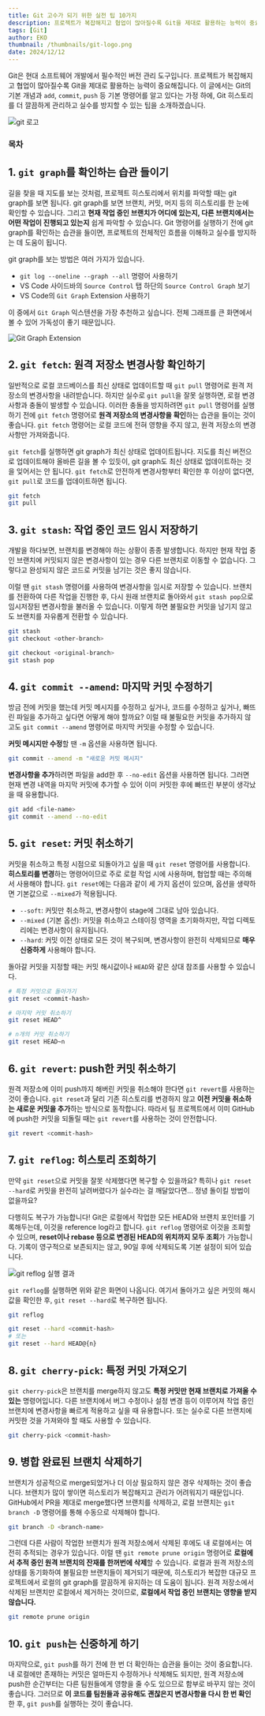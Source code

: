 ```yaml
---
title: Git 고수가 되기 위한 실전 팁 10가지
description: 프로젝트가 복잡해지고 협업이 많아질수록 Git을 제대로 활용하는 능력이 중요해집니다. Git 히스토리를 더 깔끔하게 관리하고 실수를 방지할 수 있는 팁을 소개하겠습니다.
tags: [Git]
author: EKO
thumbnail: /thumbnails/git-logo.png
date: 2024/12/12
---
```


Git은 현대 소프트웨어 개발에서 필수적인 버전 관리 도구입니다. 프로젝트가 복잡해지고 협업이 많아질수록 Git을 제대로 활용하는 능력이 중요해집니다. 이 글에서는 Git의 기본 개념과 `add`, `commit`, `push` 등 기본 명령어를 알고 있다는 가정 하에, Git 히스토리를 더 깔끔하게 관리하고 실수를 방지할 수 있는 팁을 소개하겠습니다.

<Image src="/thumbnails/git-logo.png" alt="git 로고" />

### 목차

## 1. `git graph`를 확인하는 습관 들이기

길을 찾을 때 지도를 보는 것처럼, 프로젝트 히스토리에서 위치를 파악할 때는 git graph를 보면 됩니다. git graph를 보면 브랜치, 커밋, 머지 등의 히스토리를 한 눈에 확인할 수 있습니다. 그리고 **현재 작업 중인 브랜치가 어디에 있는지, 다른 브랜치에서는 어떤 작업이 진행되고 있는지** 쉽게 파악할 수 있습니다. Git 명령어를 실행하기 전에 git graph를 확인하는 습관을 들이면, 프로젝트의 전체적인 흐름을 이해하고 실수를 방지하는 데 도움이 됩니다.

git graph를 보는 방법은 여러 가지가 있습니다.

- `git log --oneline --graph --all` 명령어 사용하기
- VS Code 사이드바의 `Source Control` 탭 하단의 `Source Control Graph` 보기
- VS Code의 `Git Graph` Extension 사용하기

이 중에서 `Git Graph` 익스텐션을 가장 추천하고 싶습니다. 전체 그래프를 큰 화면에서 볼 수 있어 가독성이 좋기 때문입니다.

<Image
  src="/git-advanced-tips/01.jpg"
  alt="Git Graph Extension"
  caption="git graph를 지도처럼 사용하세요."
/>

## 2. `git fetch`: 원격 저장소 변경사항 확인하기

일반적으로 로컬 코드베이스를 최신 상태로 업데이트할 때 `git pull` 명령어로 원격 저장소의 변경사항을 내려받습니다. 하지만 실수로 `git pull`을 잘못 실행하면, 로컬 변경사항과 충돌이 발생할 수 있습니다. 이러한 충돌을 방지하려면 `git pull` 명령어를 실행하기 전에 `git fetch` 명령어로 **원격 저장소의 변경사항을 확인**하는 습관을 들이는 것이 좋습니다. `git fetch` 명령어는 로컬 코드에 전혀 영향을 주지 않고, 원격 저장소의 변경사항만 가져와줍니다.

`git fetch`를 실행하면 git graph가 최신 상태로 업데이트됩니다. 지도를 최신 버전으로 업데이트해야 올바른 길을 볼 수 있듯이, git graph도 최신 상태로 업데이트하는 것을 잊어서는 안 됩니다. `git fetch`로 안전하게 변경사항부터 확인한 후 이상이 없다면, `git pull`로 코드를 업데이트하면 됩니다.

```bash
git fetch
git pull
```

## 3. `git stash`: 작업 중인 코드 임시 저장하기

개발을 하다보면, 브랜치를 변경해야 하는 상황이 종종 발생합니다. 하지만 현재 작업 중인 브랜치에 커밋되지 않은 변경사항이 있는 경우 다른 브랜치로 이동할 수 없습니다. 그렇다고 완성되지 않은 코드로 커밋을 남기는 것은 좋지 않습니다.

이럴 땐 `git stash` 명령어를 사용하여 변경사항을 임시로 저장할 수 있습니다. 브랜치를 전환하여 다른 작업을 진행한 후, 다시 원래 브랜치로 돌아와서 `git stash pop`으로 임시저장된 변경사항을 불러올 수 있습니다. 이렇게 하면 불필요한 커밋을 남기지 않고도 브랜치를 자유롭게 전환할 수 있습니다.

```bash
git stash
git checkout <other-branch>

git checkout <original-branch>
git stash pop
```

<Ads />

## 4. `git commit --amend`: 마지막 커밋 수정하기

방금 전에 커밋을 했는데 커밋 메시지를 수정하고 싶거나, 코드를 수정하고 싶거나, 빠뜨린 파일을 추가하고 싶다면 어떻게 해야 할까요? 이럴 때 불필요한 커밋을 추가하지 않고도 `git commit --amend` 명령어로 마지막 커밋을 수정할 수 있습니다.

**커밋 메시지만 수정**할 땐 `-m` 옵션을 사용하면 됩니다.

```bash
git commit --amend -m "새로운 커밋 메시지"
```

**변경사항을 추가**하려면 파일을 add한 후 `--no-edit` 옵션을 사용하면 됩니다. 그러면 현재 변경 내역을 마지막 커밋에 추가할 수 있어 이미 커밋한 후에 빠뜨린 부분이 생각났을 때 유용합니다.

```bash
git add <file-name>
git commit --amend --no-edit
```

## 5. `git reset`: 커밋 취소하기

커밋을 취소하고 특정 시점으로 되돌아가고 싶을 때 `git reset` 명령어를 사용합니다. **히스토리를 변경**하는 명령어이므로 주로 로컬 작업 시에 사용하며, 협업할 때는 주의해서 사용해야 합니다. `git reset`에는 다음과 같이 세 가지 옵션이 있으며, 옵션을 생략하면 기본값으로 `--mixed`가 적용됩니다.

- `--soft`: 커밋만 취소하고, 변경사항이 stage에 그대로 남아 있습니다.
- `--mixed` (기본 옵션): 커밋을 취소하고 스테이징 영역을 초기화하지만, 작업 디렉토리에는 변경사항이 유지됩니다.
- `--hard`: 커밋 이전 상태로 모든 것이 복구되며, 변경사항이 완전히 삭제되므로 **매우 신중하게** 사용해야 합니다.

돌아갈 커밋을 지정할 때는 커밋 해시값이나 `HEAD`와 같은 상대 참조를 사용할 수 있습니다.

```bash
# 특정 커밋으로 돌아가기
git reset <commit-hash>

# 마지막 커밋 취소하기
git reset HEAD^

# n개의 커밋 취소하기
git reset HEAD~n
```

## 6. `git revert`: push한 커밋 취소하기

원격 저장소에 이미 push까지 해버린 커밋을 취소해야 한다면 `git revert`를 사용하는 것이 좋습니다. `git reset`과 달리 기존 히스토리를 변경하지 않고 **이전 커밋을 취소하는 새로운 커밋을 추가**하는 방식으로 동작합니다. 따라서 팀 프로젝트에서 이미 GitHub에 push한 커밋을 되돌릴 때는 `git revert`를 사용하는 것이 안전합니다.

```bash
git revert <commit-hash>
```

<Ads />

## 7. `git reflog`: 히스토리 조회하기

만약 `git reset`으로 커밋을 잘못 삭제했다면 복구할 수 있을까요? 특히나 `git reset --hard`로 커밋을 완전히 날려버렸다가 실수라는 걸 깨달았다면... 정녕 돌이킬 방법이 없을까요?

다행히도 복구가 가능합니다! Git은 로컬에서 작업한 모든 HEAD와 브랜치 포인터를 기록해두는데, 이것을 reference log라고 합니다. `git reflog` 명령어로 이것을 조회할 수 있으며, **reset이나 rebase 등으로 변경된 HEAD의 위치까지 모두 조회**가 가능합니다. 기록이 영구적으로 보존되지는 않고, 90일 후에 삭제되도록 기본 설정이 되어 있습니다.

<Image src="/git-advanced-tips/02.png" alt="git reflog 실행 결과" />

`git reflog`를 실행하면 위와 같은 화면이 나옵니다. 여기서 돌아가고 싶은 커밋의 해시값을 확인한 후, `git reset --hard`로 복구하면 됩니다.

```bash
git reflog

git reset --hard <commit-hash>
# 또는
git reset --hard HEAD@{n}
```

## 8. `git cherry-pick`: 특정 커밋 가져오기

`git cherry-pick`은 브랜치를 merge하지 않고도 **특정 커밋만 현재 브랜치로 가져올 수 있는** 명령어입니다. 다른 브랜치에서 버그 수정이나 설정 변경 등이 이루어져 작업 중인 브랜치에 변경사항을 빠르게 적용하고 싶을 때 유용합니다. 또는 실수로 다른 브랜치에 커밋한 것을 가져와야 할 때도 사용할 수 있습니다.

```bash
git cherry-pick <commit-hash>
```

## 9. 병합 완료된 브랜치 삭제하기

브랜치가 성공적으로 merge되었거나 더 이상 필요하지 않은 경우 삭제하는 것이 좋습니다. 브랜치가 많이 쌓이면 히스토리가 복잡해지고 관리가 어려워지기 때문입니다. GitHub에서 PR을 제대로 merge했다면 브랜치를 삭제하고, 로컬 브랜치는 `git branch -D` 명령어를 통해 수동으로 삭제해야 합니다.

```bash
git branch -D <branch-name>
```

그런데 다른 사람이 작업한 브랜치가 원격 저장소에서 삭제된 후에도 내 로컬에서는 여전히 추적되는 경우가 있습니다. 이럴 땐 `git remote prune origin` 명령어로 **로컬에서 추적 중인 원격 브랜치의 잔재를 한꺼번에 삭제**할 수 있습니다. 로컬과 원격 저장소의 상태를 동기화하여 불필요한 브랜치들이 제거되기 때문에, 히스토리가 복잡한 대규모 프로젝트에서 로컬의 git graph를 깔끔하게 유지하는 데 도움이 됩니다. 원격 저장소에서 삭제된 브랜치만 로컬에서 제거하는 것이므로, **로컬에서 작업 중인 브랜치는 영향을 받지 않습니다.**

```bash
git remote prune origin
```

## 10. `git push`는 신중하게 하기

마지막으로, `git push`를 하기 전에 한 번 더 확인하는 습관을 들이는 것이 중요합니다. 내 로컬에만 존재하는 커밋은 얼마든지 수정하거나 삭제해도 되지만, 원격 저장소에 push한 순간부터는 다른 팀원들에게 영향을 줄 수도 있으므로 함부로 바꾸지 않는 것이 좋습니다. 그러므로 **이 코드를 팀원들과 공유해도 괜찮은지 변경사항을 다시 한 번 확인**한 후, `git push`를 실행하는 것이 좋습니다.
